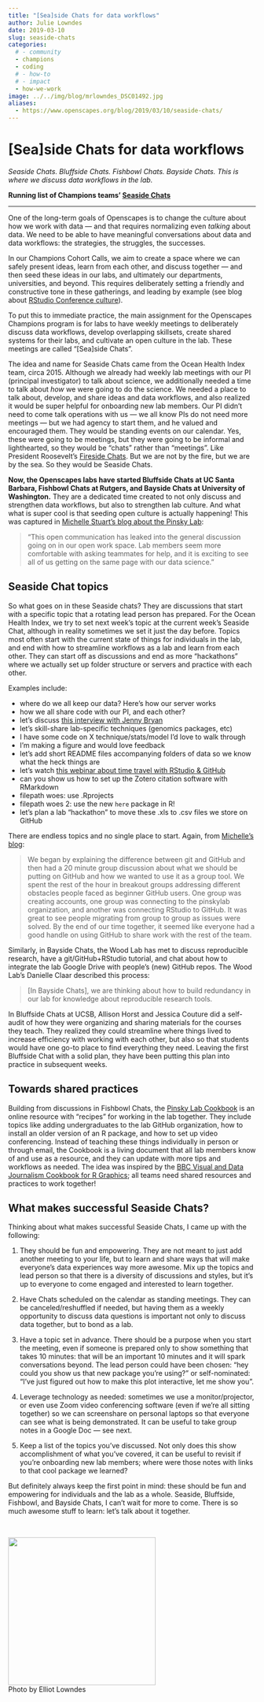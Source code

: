 ```yaml
---
title: "[Sea]side Chats for data workflows" 
author: Julie Lowndes
date: 2019-03-10
slug: seaside-chats
categories:
  # - community
  - champions
  - coding
  # - how-to
  # - impact
  - how-we-work
image: ../../img/blog/mrlowndes_DSC01492.jpg
aliases: 
  - https://www.openscapes.org/blog/2019/03/10/seaside-chats/
---
```


# [Sea]side Chats for data workflows   

*Seaside Chats. Bluffside Chats. Fishbowl Chats. Bayside Chats. This is where we discuss data workflows in the lab.* 

**Running list of Champions teams' [Seaside Chats](https://github.com/Openscapes/seaside-chats)**

----

One of the long-term goals of Openscapes is to change the culture about how we work with data — and that requires normalizing even *talking* about data. We need to be able to have meaningful conversations about data and data workflows: the strategies, the struggles, the successes.

In our Champions Cohort Calls, we aim to create a space where we can safely present ideas, learn from each other, and discuss together — and then seed these ideas in our labs, and ultimately our departments, universities, and beyond. This requires deliberately setting a friendly and constructive tone in these gatherings, and leading by example (see blog about [RStudio Conference culture](https://www.openscapes.org/blog/2019/02/19/rstudioconf/)).

To put this to immediate practice, the main assignment for the Openscapes Champions program is for labs to have weekly meetings to deliberately discuss data workflows, develop overlapping skillsets, create shared systems for their labs, and cultivate an open culture in the lab. These meetings are called "[Sea]side Chats".

The idea and name for Seaside Chats came from the Ocean Health Index team, circa 2015. Although we already had weekly lab meetings with our PI (principal investigator) to talk about science, we additionally needed a time to talk about *how* we were going to do the science. We needed a place to talk about, develop, and share ideas and data workflows, and also realized it would be super helpful for onboarding new lab members. Our PI didn't need to come talk operations with us — we all know PIs do not need more meetings — but we had agency to start them, and he valued and encouraged them. They would be standing events on our calendar. Yes, these were going to be meetings, but they were going to be informal and lighthearted, so they would be "chats" rather than "meetings". Like President Roosevelt's [Fireside Chats](https://en.wikipedia.org/wiki/Fireside_chats). But we are not by the fire, but we are by the sea. So they would be Seaside Chats.

**Now, the Openscapes labs have started Bluffside Chats at UC Santa Barbara, Fishbowl Chats at Rutgers, and Bayside Chats at University of Washington.** They are a dedicated time created to not only discuss and strengthen data workflows, but also to strengthen lab culture. And what what is super cool is that seeding open culture is actually happening! This was captured in [Michelle Stuart's blog about the Pinsky Lab](http://pinsky.marine.rutgers.edu/fishbowl-chat-1/): 

> "This open communication has leaked into the general discussion going on in our open work space. Lab members seem more comfortable with asking  teammates for help, and it is exciting to see all of us getting on the same page with our data science."

## Seaside Chat topics

So what goes on in these Seaside chats? They are discussions that start with a specific topic that a rotating lead person has prepared. For the Ocean Health Index, we try to set next week's topic at the current week's Seaside Chat, although in reality sometimes we set it just the day before. Topics most often start with the current state of things for individuals in the lab, and end with how to streamline workflows as a lab and learn from each other. They can start off as discussions and end as more "hackathons" where we actually set up folder structure or servers and practice with each other. 

Examples include: 

- where do we all keep our data? Here’s how our server works
- how we all share code with our PI, and each other?
- let's discuss [this interview with Jenny Bryan](https://ropensci.org/blog/2017/12/08/rprofile-jenny-bryan/)
- let's skill-share lab-specific techniques (genomics packages, etc)
- I have some code on X technique/stats/model I'd love to walk through
- I'm making a figure and would love feedback
- let’s add short README files accompanying folders of data so we know what the heck things are
- let's watch [this webinar about time travel with RStudio & GitHub](https://www.rstudio.com/resources/webinars/collaboration-and-time-travel-version-control-with-git-github-and-rstudio/)
- can you show us how to set up the Zotero citation software with RMarkdown
- filepath woes: use .Rprojects 
- filepath woes 2: use the new `here` package in R!
- let’s plan a lab “hackathon” to move these .xls to .csv files we store on GitHub

There are endless topics and no single place to start. Again, from [Michelle's blog](http://pinsky.marine.rutgers.edu/fishbowl-chat-1/):

> We began by explaining the difference between git and GitHub and then had a 20 minute group discussion about what we should be putting on GitHub and how we wanted to use it as a group tool.
We spent the rest of the hour in breakout groups addressing different obstacles people faced as beginner GitHub users. One group was creating accounts, one group was connecting to the pinskylab organization, and another was connecting RStudio to GitHub.
It was great to see people migrating from group to group as issues were solved. By the end of our time together, it seemed like everyone had a good handle on using GitHub to share work with the rest of the team.

Similarly, in Bayside Chats, the Wood Lab has met to discuss reproducible research, have a git/GitHub+RStudio tutorial, and chat about how to integrate the lab Google Drive with people’s (new) GitHub repos. The Wood Lab's Danielle Claar described this process:

> [In Bayside Chats], we are thinking about how to build redundancy in our lab for knowledge about reproducible research tools.

In Bluffside Chats at UCSB, Allison Horst and Jessica Couture did a self-audit of how they were organizing and sharing materials for the courses they teach. They realized they could streamline where things lived to increase efficiency with working with each other, but also so that students would have one go-to place to find everything they need. Leaving the first Bluffside Chat with a solid plan, they have been putting this plan into practice in subsequent weeks. 

## Towards shared practices

Building from discussions in Fishbowl Chats, the [Pinsky Lab Cookbook](https://github.com/pinskylab/pinskylab_methods/blob/master/cookbook.md#pinsky-lab-cookbook) is an online resource with "recipes" for working in the lab together. They include topics like adding undergraduates to the lab GitHub organization, how to install an older version of an R package, and how to set up video conferencing. Instead of teaching these things individually in person or through email, the Cookbook is a living document that all lab members know of and use as a resource, and they can update with more tips and workflows as needed. The idea was inspired by the [BBC Visual and Data Journalism Cookbook for R Graphics](https://bbc.github.io/rcookbook/); all teams need shared resources and practices to work together!


## What makes successful Seaside Chats?

Thinking about what makes successful Seaside Chats, I came up with the following:

1) They should be fun and empowering. They are not meant to just add another meeting to your life, but to learn and share ways that will make everyone's data experiences way more awesome. Mix up the topics and lead person so that there is a diversity of discussions and styles, but it's up to everyone to come engaged and interested to learn together.

2) Have Chats scheduled on the calendar as standing meetings. They can be canceled/reshuffled if needed, but having them as a weekly opportunity to discuss data questions is important not only to discuss data together, but to bond as a lab.

3) Have a topic set in advance. There should be a purpose when you start the meeting, even if someone is prepared only to show something that takes 10 minutes: that will be an important 10 minutes and it will spark conversations beyond. The lead person could have been chosen: "hey could you show us that new package you're using?" or self-nominated: "I've just figured out how to make this plot interactive, let me show you". 

4) Leverage technology as needed: sometimes we use a monitor/projector, or even use Zoom video conferencing software (even if we're all sitting together) so we can screenshare on personal laptops so that everyone can see what is being demonstrated. It can be useful to take group notes in a Google Doc — see next.

5) Keep a list of the topics you've discussed. Not only does this show accomplishment of what you've covered, it can be useful to revisit if you're onboarding new lab members; where were those notes with links to that cool package we learned?

But definitely always keep the first point in mind: these should be fun and empowering for individuals and the lab as a whole. Seaside, Bluffside, Fishbowl, and Bayside Chats, I can't wait for more to come. There is so much awesome stuff to learn: let's talk about it together.

<br>

<img src="/img/blog/mrlowndes_DSC01492.jpg" width="300px">  
Photo by Elliot Lowndes

<!---
Danielle: 
We’ve had one lab meeting (Intro to Reproducible Research), and two Bayside Chats (first was a git/github+RStudio tutorial, second was chatting about several things, including integrating the lab Google Drive with people’s (new) GitHub repos). They’ve gone really well so far. One thing I’ve been thinking about is the need to have set topics (+ time for discussion about whatever) for at least the next couple of months to build momentum and get people consistently engaged in the process. Basically, I think if I just hold a chat/AMA each week, we’ll probably lose momentum. With your chats, how often did you have set topics, and how often did you ‘just’ gather together? Did this change over time at all?

The other thing I’ve been thinking about is how to build redundancy in our lab for knowledge about reproducible research tools. Right now I’m the person with the most experience, and everyone else is excited to learn (but many are just starting out and it can seem a bit overwhelming at first!).
--->